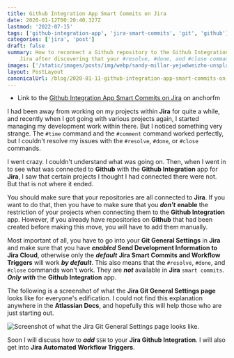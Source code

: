 ```yaml
---
title: Github Integration App Smart Commits on Jira
date: 2020-01-12T00:20:40.327Z
lastmod: '2022-07-15'
tags: ['github-integration-app', 'jira-smart-commits', 'git', 'github']
categories: ['jira', 'post']
draft: false
summary: How to reconnect a Github repository to the Github Integration app for
    Jira after discovering that your #resolve, #done, and #close commands were not working in your Smart Commits.
images: ['/static/images/posts/img/webp/sandy-millar-yejwdweizho-unsplash.webp']
layout: PostLayout
canonicalUrl: /blog/2020-01-11-github-integration-app-smart-commits-on-jira
---
```


<Unsplash
	src="/static/images/posts/img/webp/sandy-millar-yejwdweizho-unsplash.webp"
	author="Sandy Millar"
	alt="Github Integration App Smart Commits on Jira"
	srcUrl="https://unsplash.com/photos/YeJWDWeIZho"
	authorUrl="https://unsplash.com/@sandym10"
/>

-   Link to the
    [Github Integration App Smart Commits on Jira](https://anchor.fm/maria-campbell/episodes/Github-Integration-App-Smart-Commits-on-Jira-ea4f2m)
    on anchorfm

I had been away from working on my projects within **Jira** for quite a while,
and recently when I got going with various projects again, I started managing my
development work within there. But I noticed something very strange. The `#time`
command and the `#comment` command worked perfectly, but I couldn't resolve my
issues with the `#resolve`, `#done`, or `#close` commands.

I went crazy. I couldn't understand what was going on. Then, when I went in to
see what was connected to **Github** with the **Github Integration** app for
**Jira**, I saw that certain projects I thought I had connected there were not.
But that is not where it ended.

You should make sure that your repositories are all connected to **Jira**. If
you want to do that, then you have to make sure that you _**don't**_ **enable**
the restriction of your projects when connecting them to the **Github
Integration** app. However, if you already have repositories on **Github** that
had been created before making this move, you will have to add them manually.

Most important of all, you have to go into your **Git General Settings** in
**Jira** and make sure that you have _**enabled**_ **Send Development
Information to Jira Cloud**, otherwise only the _**default**_ **Jira Smart
Commits and Workflow Triggers** will work _**by default**_. This also means that
the `#resolve`, `#done`, and `#close` commands won't work. They are _**not**_
available in **Jira** `smart commits`. _**Only with**_ the **Github
Integration** app.

The following is a screenshot of what the **Jira Git General Settings page**
looks like for everyone's edification. I could not find this explanation
anywhere in the **Atlassian Docs**, and hopefully this will help those who are
just starting out.

![Screenshot of what the Jira Git General Settings page looks like.](/static/images/posts/img/webp/fireshot-capture-017-general-settings-jira-interglobalmedia.atlassian.net.webp)

Soon I will discuss how to _**add**_ `SSH` to your **Jira Github Integration**.
I will also get into **Jira Automated Workflow Triggers**.

